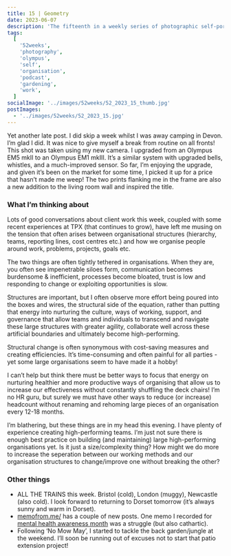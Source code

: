 ```yaml
---
title: 15 | Geometry
date: 2023-06-07
description: 'The fifteenth in a weekly series of photographic self-portaits accopained by a journal entry contianing thoughts about organisation strucutre and ways of working'
tags:
  [
    '52weeks',
    'photography',
    'olympus',
    'self',
    'organisation',
    'podcast',
    'gardening',
    'work',
  ]
socialImage: '../images/52weeks/52_2023_15_thumb.jpg'
postImages:
  - '../images/52weeks/52_2023_15.jpg'
---
```



<GatsbyImage
  alt="Stuart puts and tugs on his beard in front of a wall containing two arty geometric prints"
  title="Fourteen - Head above water"
  image={getImage(props.data.mdx.frontmatter.postImages[0])}
  className="imageFull"
/>

Yet another late post. I did skip a week whilst I was away camping in Devon. I’m glad I did. It was nice to give myself a break from routine on all fronts! This shot was taken using my new camera. I upgraded from an Olympus EM5 mkII to an Olympus EM1 mkIII. It’s a similar system with upgraded bells, whistles, and a much-improved sensor. So far, I’m enjoying the upgrade, and given it’s been on the market for some time, I picked it up for a price that hasn’t made me weep! The two prints flanking me in the frame are also a new addition to the living room wall and inspired the title.

### What I’m thinking about

Lots of good conversations about client work this week, coupled with some recent experiences at TPX (that continues to grow), have left me musing on the tension that often arises between organisational structures (hierarchy, teams, reporting lines, cost centres etc.) and how we organise people around work, problems, projects, goals etc.

The two things are often tightly tethered in organisations. When they are, you often see impenetrable siloes form, communication becomes burdensome & inefficient, processes become bloated, trust is low and responding to change or exploiting opportunities is slow.

Structures are important, but I often observe more effort being poured into the boxes and wires, the structural side of the equation, rather than putting that energy into nurturing the culture, ways of working, support, and governance that allow teams and individuals to transcend and navigate these large structures with greater agility, collaborate well across these artificial boundaries and ultimately become high-performing.

Structural change is often synonymous with cost-saving measures and creating efficiencies. It’s time-consuming and often painful for all parties - yet some large organisations seem to have made it a hobby!

I can’t help but think there must be better ways to focus that energy on nurturing healthier and more productive ways of organising that allow us to increase our effectiveness without constantly shuffling the deck chairs! I’m no HR guru, but surely we must have other ways to reduce (or increase) headcount without renaming and rehoming large pieces of an organisation every 12-18 months.

I’m blathering, but these things are in my head this evening. I have plenty of experience creating high-performing teams. I’m just not sure there is enough best practice on building (and maintaining) large high-performing organisations yet. Is it just a size/complexity thing? How might we do more to increase the seperation between our working methods and our organisation structures to change/improve one without breaking the other?

### Other things

- ALL THE TRAINS this week. Bristol (cold), London (muggy), Newcastle (also cold). I look forward to returning to Dorset tomorrow (it’s always sunny and warm in Dorset).
- [memofrom.me/](https://memofrom.me) has a couple of new posts. One memo I recorded for [mental health awareness month](https://memofrom.me/memos/3-mental-health-awareness/) was a struggle (but also cathartic).
- Following ‘No Mow May’, I started to tackle the back garden/jungle at the weekend. I’ll soon be running out of excuses not to start that patio extension project!
